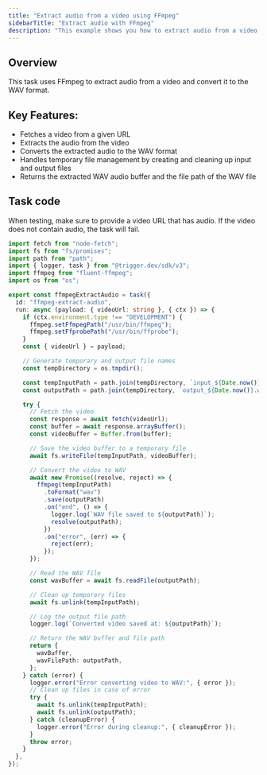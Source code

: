 ```yaml
---
title: "Extract audio from a video using FFmpeg"
sidebarTitle: "Extract audio with FFmpeg"
description: "This example shows you how to extract audio from a video using FFmpeg with Trigger.dev."
---
```


## Overview

This task uses FFmpeg to extract audio from a video and convert it to the WAV format.

## Key Features:

- Fetches a video from a given URL
- Extracts the audio from the video
- Converts the extracted audio to the WAV format
- Handles temporary file management by creating and cleaning up input and output files
- Returns the extracted WAV audio buffer and the file path of the WAV file

## Task code

<Warning>
  When testing, make sure to provide a video URL that has audio. If the video does not contain
  audio, the task will fail.
</Warning>

```ts trigger/ffmpeg-extract-audio.ts
import fetch from "node-fetch";
import fs from "fs/promises";
import path from "path";
import { logger, task } from "@trigger.dev/sdk/v3";
import ffmpeg from "fluent-ffmpeg";
import os from "os";

export const ffmpegExtractAudio = task({
  id: "ffmpeg-extract-audio",
  run: async (payload: { videoUrl: string }, { ctx }) => {
    if (ctx.environment.type !== "DEVELOPMENT") {
      ffmpeg.setFfmpegPath("/usr/bin/ffmpeg");
      ffmpeg.setFfprobePath("/usr/bin/ffprobe");
    }
    const { videoUrl } = payload;

    // Generate temporary and output file names
    const tempDirectory = os.tmpdir();

    const tempInputPath = path.join(tempDirectory, `input_${Date.now()}.mp4`);
    const outputPath = path.join(tempDirectory, `output_${Date.now()}.wav`);

    try {
      // Fetch the video
      const response = await fetch(videoUrl);
      const buffer = await response.arrayBuffer();
      const videoBuffer = Buffer.from(buffer);

      // Save the video buffer to a temporary file
      await fs.writeFile(tempInputPath, videoBuffer);

      // Convert the video to WAV
      await new Promise((resolve, reject) => {
        ffmpeg(tempInputPath)
          .toFormat("wav")
          .save(outputPath)
          .on("end", () => {
            logger.log(`WAV file saved to ${outputPath}`);
            resolve(outputPath);
          })
          .on("error", (err) => {
            reject(err);
          });
      });

      // Read the WAV file
      const wavBuffer = await fs.readFile(outputPath);

      // Clean up temporary files
      await fs.unlink(tempInputPath);

      // Log the output file path
      logger.log(`Converted video saved at: ${outputPath}`);

      // Return the WAV buffer and file path
      return {
        wavBuffer,
        wavFilePath: outputPath,
      };
    } catch (error) {
      logger.error("Error converting video to WAV:", { error });
      // Clean up files in case of error
      try {
        await fs.unlink(tempInputPath);
        await fs.unlink(outputPath);
      } catch (cleanupError) {
        logger.error("Error during cleanup:", { cleanupError });
      }
      throw error;
    }
  },
});
```
